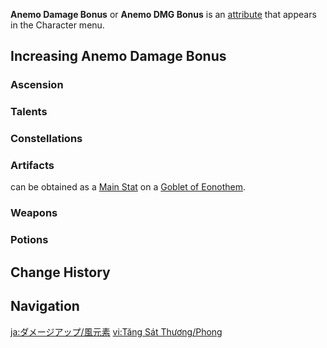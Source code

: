 {{DamageBonusTabs}}
{{See also|Anemo|Anemo Resistance}}
{{Terminology Infobox
|title        = Anemo Damage Bonus
|type         = Attributes
}}
'''Anemo Damage Bonus''' or '''Anemo DMG Bonus''' is an [[attribute]] that appears in the Character menu.

==Increasing Anemo Damage Bonus==
===Ascension===
{{Characters by Ascension Stat Table|Anemo DMG Bonus}}

===Talents===
{{Talents by Category Table|Anemo DMG Bonus Talents}}

===Constellations===
{{Constellations by Category Table|Anemo DMG Bonus Constellations}}

===Artifacts===
{{Color|Anemo Damage Bonus}} can be obtained as a [[Artifact/Stats|Main Stat]] on a {{Icon|customfile=Icon Goblet of Eonothem.png|size=30}}[[Goblet of Eonothem]].

{{Artifacts by Category Table|Anemo DMG Bonus Artifacts}}

===Weapons===
{{Weapons by Category Table|Elemental DMG Bonus Passive Weapons}}

===Potions===
{{Food by Category Table|Anemo DMG Bonus Dishes}}
==Change History==
{{Change History|1.0}}

==Navigation==
{{Attribute Navbox}}

[[ja:ダメージアップ/風元素]]
[[vi:Tăng Sát Thương/Phong]]